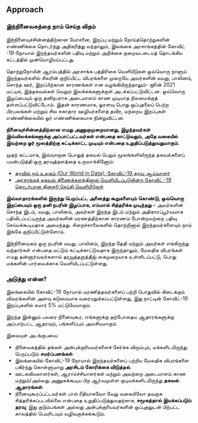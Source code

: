 <Head>
    <title>Approach</title>
</Head>

## Approach

### இந்நினைவகத்தை நாம் செய்த விதம் 

இந்நினைவுச்சின்னத்திற்கான யோசனை, இறப்பு மற்றும் நோய்த்தொற்றுகளின் எண்ணிக்கை தொடர்ந்து அதிகரித்து வந்தாலும், இலங்கை அரசாங்கத்தின் கோவிட் -19 நோயால் இறந்தவர்களின் பதிவு மற்றும் அறிக்கை குறைவடடையத் தொடங்கிய கட்டத்தில் முன்மொழியப்பட்டது.

தொற்றுநோயின் ஆரம்பத்தில் அரசாங்க பத்திரிகை வெளியீடுகள் ஒவ்வொரு நாளும் இறந்தவர்களில் சிலரின் குறிப்பிட்ட விபரங்களை முறையே அவர்களின் வயது, பாலினம், சொந்த ஊர், இறப்பிற்கான காரணங்கள் என வழங்கியிருந்தாலும்- ஜூன் 2021 மட்டில், இத்தகவல்கள் வெறும் இலக்கங்களுக்குள் அடக்கப்பட்டுவிட்டன. ஒவ்வொரு இழப்பையும் ஒரு தனிநபராக அடையாளம் காண முடியாத நிலமைக்குத் தள்ளப்பட்டுவிட்டோம். இதன் காரணமாக, ஓரளவு பொது ஒப்புதலைப் பெற்ற பிரபலங்கள் மற்றும் சில சுகாதார ஊழியர்களைத் தவிர, மற்றைய இறப்புகள் எண்ணிக்கையில் ஓர் எண்ணிக்கையாக நின்றுவிட்டன.

<b>நினைவுச்சின்னத்திற்கான எமது அணுகுமுறையானது, இழந்தவர்கள் இவ்விலக்கங்களுக்கு அப்பாட்பட்டவர்கள் என்பதை காட்டுவதும், அதே வகையில் இவற்றை ஓர் மூலத்திற்கு சுட்டிக்காட்ட முடியும் என்பதை உறுதிப்படுத்துவதுமாகும்.</b>

முதற் கட்டமாக, இவ்வாறான பொதுத் தகவல் பெறும் மூலங்களிலிருந்த தகவல்களைப் பயன்படுத்தி ஒரு தரவுத்தளத்தை உருவாக்கினோம்:

- <a href="https://tinyurl.com/lkaOWID">தரவில் நம் உலகம் (Our World in Data): கோவிட்-19 தரவு ஆய்வாளர்</a>
- <a href="https://tinyurl.com/DGIPRcovid">அரசாங்கத் தகவல் திணைக்களத்தினால் வெளியிடப்படுகின்ற கோவிட் -19 தொடர்பான தினசரி செய்தி வெளியீடுகள்</a>

<b>இவ்வாதாரங்களில் இருந்து பெறப்பட்ட அனைத்து கூறுகளையும் கொண்டு,  ஒவ்வொரு இறப்பையும் ஒரு தனி நபரின் இழப்பாக, எம்மால் சித்தரிக்க முடிந்தது</b> – அவர்களின் சொந்த இடம், வயது, பாலினம், அவர்கள் இறந்த இடம் மற்றும் அதிகாரப்பூர்வமாக பதிவிடப்பட்டிருந்த அவர்களின் மரணத்திற்கான காரணம் போன்றவற்றை  பதிவு செய்யக்கூடியதாக அமைந்தது. சிறைச்சாலைகளில் தொற்றினால் இறந்தவர்களையும் நாம் இங்கே குறிப்பிட்டுள்ளோம். 

இந்நினைவகம் ஒரு நபரின் வயது, பாலினம், இறந்த தேதி மற்றும் அவர்கள் எங்கிருந்து வந்தார்கள் என்பதை மட்டும் சுட்டிக்காட்டுவதாக இருந்தாலும், மேலதிக விபரங்கள் எமது தன்னார்வலர்களால் <a href="https://github.com/kaveenr/covid19-memorial-lk-data/blob/data/data/covid19_deaths_latest.json">தரவுத்தளத்தில்</a> கைமுறையாக உள்ளிடப்பட்டு, பொது மக்களின் பார்வைக்காக வெளியிடப்பட்டுள்ளது.

### அடுத்து என்ன?

இலங்கையில் கோவிட்-19 நோயால் மரணித்தவர்களைப் பற்றி பொதுவில் கிடைக்கும் விவரங்களின் அளவு கடுமையாக வரையறுக்கப்பட்டுள்ளது, இது நாட்டின்  கோவிட்-19 இறப்புகளில் சுமார் 5% மட்டுமேயாகும்.

இறந்த இன்னும் பலரை நினைவுகூர, எங்களுக்கு தற்போதைய ஆதாரங்களுக்கு அப்பாற்பட்ட ஆதரவும், பங்களிப்பும் அவசியமாகும்.

இவையுள் அடங்குபவை:

- நினைவகத்தில் தங்கள் அன்புக்குரியவர்களைச் சேர்க்க விரும்பும், மக்களிடமிருந்து பெறப்படும் <b>சமர்ப்பனங்கள்</b>.
- இலங்கையில் கோவிட்-19 நோயால் இறந்தவர்களைப் பற்றிய மேலதிக விபரங்களை பகிர்ந்து கொள்ளுமாறு <b>அரசிடம் கோரிக்கை விடுத்தல்</b>.
- ஊடகவியலாளர்கள், ஆராய்ச்சியாளர்கள் மற்றும் அவற்றை அடையாளம் காண மற்றும்/அல்லது அணுகக்கூடிய பிற ஆர்வமுள்ள குடிமக்களிடமிருந்து <b>தகவல் ஆதாரங்கள்</b>.
- நினைவுகூரப்பட்டவர்கள் பால் ரீதியாகவோ வேறு வகையிலோ தவறாக சித்தரிக்கப்படவில்லை என்பதை உறுதிப்படுத்துவதற்காக, <b>சமூகத்தால் இயக்கப்படும் தரவு</b>; இது குடும்பங்கள் அல்லது அன்புக்குரியவர்களின் ஒப்புதலுடன் பிற்பட்ட காலத்தில் பெயரிடவும் வழிவகுக்கக்கூடும்.